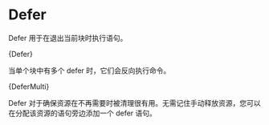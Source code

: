 

# Defer

Defer 用于在退出当前块时执行语句。

<CodeBlock language="zig">{Defer}</CodeBlock>

当单个块中有多个 defer 时，它们会反向执行命令。

<CodeBlock language="zig">{DeferMulti}</CodeBlock>

Defer 对于确保资源在不再需要时被清理很有用。无需记住手动释放资源，您可以在分配该资源的语句旁边添加一个 defer 语句。